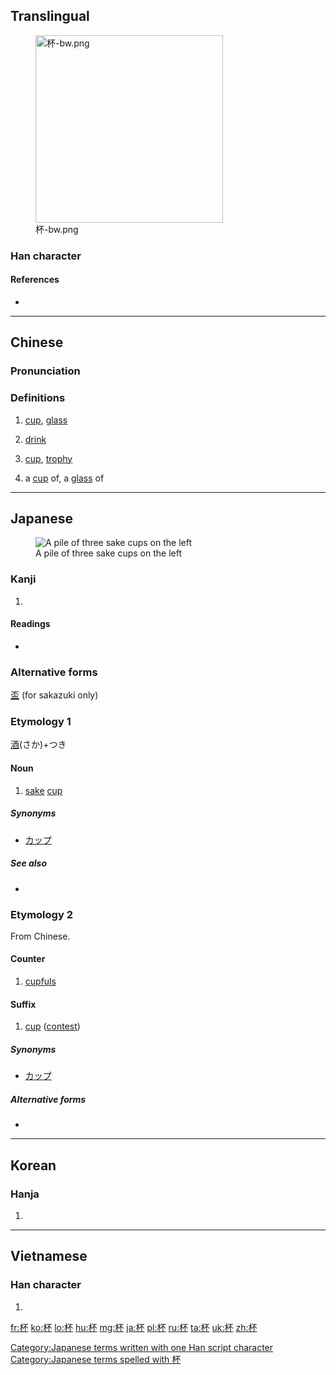 {{also|盃}}
==Translingual==
[[File:杯-bw.png|thumb|300px]]
===Han character===
{{Han char|rn=75|rad=木|as=04|sn=8|four=4199<sub>0</sub>|canj=木一火 (DMF)|ids=⿰[[木]][[不]]}}

====References====
* {{Han ref|kx=0513.090|dkj=14497|dj=0899.060|hdz=21166.020|uh=676F|ud=26479|bh=AA4D|bd=43597}}

----

==Chinese==
{{zh-forms}}

===Pronunciation===
{{zh-pron
|m=bēi
|ma=y
|c=bui1
|h=pfs=pî
|mn=poe
|w=1pe
|mc=y
|oc=y
|cat=n,cl
}}

===Definitions===
{{zh-hanzi}}

# [[cup]], [[glass]]
#: {{zh-usex|杯子{zi}|cup , glass}}
# [[drink]]
#: {{zh-usex|還 想 喝 一 '''杯''' 嗎？|Would you like another '''drink'''?}}
# [[cup]], [[trophy]]
#: {{zh-usex|世界 杯|world cup}}
# a [[cup]] of, a [[glass]] of
#: {{zh-usex|一 杯 茶|a cup of tea}}

{{zh-cat|Beginning}}

----

==Japanese==

{{wikipedia|lang=ja|盃}}
[[Image:Otoso.jpg|thumb|A pile of three sake cups on the left]]

===Kanji===
{{ja-kanji|grade=c|rs=木04}}

# {{defn|lang=ja|sort=木04}}

====Readings====
* {{ja-readings|on=[[はい]] (hai)|kun=[[さかずき]] (sakazuki)}}

===Alternative forms===
[[盃]] (for sakazuki only)

===Etymology 1===
[[酒]](さか)+つき

====Noun====
{{ja-noun|さかずき}}

# [[sake]] [[cup]]

=====Synonyms=====
* [[カップ]]

=====See also=====
* {{l|ja|お猪口|tr=[[おちょこ]], ochoko}}

===Etymology 2===

From Chinese.

====Counter====
{{ja-pos|はい|counter}}

# [[cupful]]s

====Suffix====
{{ja-pos|はい|suffix}}

# {{context|games|lang=ja|sort=はい}} [[cup]] ([[contest]])

=====Synonyms=====
* [[カップ]]

=====Alternative forms=====
* {{l|ja|盃}}

[[Category:Japanese terms written with one Han script character]]
[[Category:Japanese terms spelled with 杯]]
----

==Korean==

===Hanja===
{{ko-hanja|hangeul=[[배]]|eumhun=|mr=pae|y=pay}}

# {{defn|lang=ko|sort=木04}}

----

==Vietnamese==

===Han character===
{{vi-hantu|[[bôi]]|rs=木04}}

# {{defn|lang=vi|sort=木04}}

[[fr:杯]]
[[ko:杯]]
[[lo:杯]]
[[hu:杯]]
[[mg:杯]]
[[ja:杯]]
[[pl:杯]]
[[ru:杯]]
[[ta:杯]]
[[uk:杯]]
[[zh:杯]]